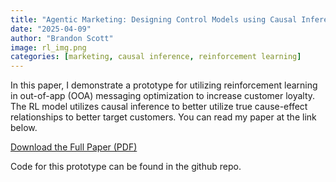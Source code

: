 ```yaml
---
title: "Agentic Marketing: Designing Control Models using Causal Inference"
date: "2025-04-09"
author: "Brandon Scott"
image: rl_img.png
categories: [marketing, causal inference, reinforcement learning] 
---
```


In this paper, I demonstrate a prototype for utilizing reinforcement learning in out-of-app (OOA) messaging optimization to increase customer loyalty. The RL model utilizes causal inference to better utilize true cause-effect relationships to better target customers. You can read my paper at the link below.

[Download the Full Paper (PDF)](../../static/control_class_paper.pdf)

Code for this prototype can be found in the github repo.


